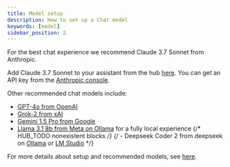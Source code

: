 ```yaml
---
title: Model setup
description: How to set up a Chat model
keywords: [model]
sidebar_position: 2
---
```



For the best chat experience we recommend Claude 3.7 Sonnet from Anthropic.

Add Claude 3.7 Sonnet to your assistant from the hub [here](https://hub.continue.dev/anthropic/claude-3-7-sonnet). You can get an API key from the [Anthropic console](https://console.anthropic.com/settings/keys).

Other recommended chat models include:

- [GPT-4o from OpenAI](https://hub.continue.dev/openai/gpt-4o)
- [Grok-2 from xAI](https://hub.continue.dev/xai/grok-2)
- [Gemini 1.5 Pro from Google](https://hub.continue.dev/google/gemini-1.5-pro)
- [Llama 3.1 8b from Meta on Ollama](https://hub.continue.dev/ollama/llama3.1-8b) for a fully local experience
  {/* HUB_TODO nonexistent blocks */}
  {/* - Deepseek Coder 2 from deepseek on [Ollama](https://hub.continue.dev/explore/models) or [LM Studio](https://hub.continue.dev/explore/models) */}

For more details about setup and recommended models, see [here](../customize/model-roles/chat.mdx).
